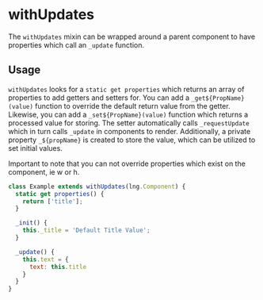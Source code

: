 <!--
 Copyright 2020 Comcast Cable Communications Management, LLC

 Licensed under the Apache License, Version 2.0 (the "License");
 you may not use this file except in compliance with the License.
 You may obtain a copy of the License at

 http://www.apache.org/licenses/LICENSE-2.0

 Unless required by applicable law or agreed to in writing, software
 distributed under the License is distributed on an "AS IS" BASIS,
 WITHOUT WARRANTIES OR CONDITIONS OF ANY KIND, either express or implied.
 See the License for the specific language governing permissions and
 limitations under the License.

 SPDX-License-Identifier: Apache-2.0
 -->


# withUpdates

The `withUpdates` mixin can be wrapped around a parent component to have properties which call an `_update` function.

## Usage

`withUpdates` looks for a `static get properties` which returns an array of properties to add getters and setters for.
You can add a `_get${PropName}(value)` function to override the default return value from the getter. Likewise, you
can add a `_set${PropName}(value)` function which returns a processed value for storing. The setter automatically calls
`_requestUpdate` which in turn calls `_update` in components to render. Additionally, a private property `_${propName}`
is created to store the value, which can be utilized to set initial values.

Important to note that you can not override properties which exist on the component, ie w or h.

```js
class Example extends withUpdates(lng.Component) {
  static get properties() {
    return ['title'];
  }

  _init() {
    this._title = 'Default Title Value';
  }

  _update() {
    this.text = {
      text: this.title
    }
  }
}
```
